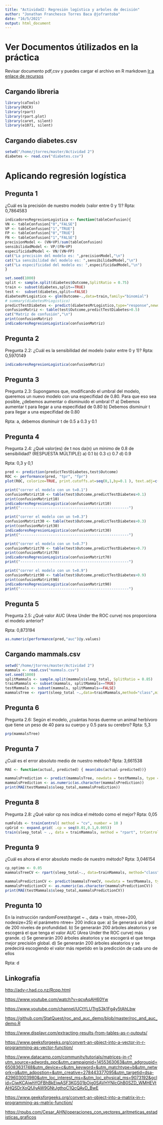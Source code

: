 ```yaml
---
title: "Actividad2: Regresión logística y arboles de decisión"
author: "Jonathan Franchesco Torres Baca @jofrantoba"
date: "16/5/2021"
output: html_document
---
```


# Ver Documentos útilizados en la práctica
Revisar documento pdf,csv y puedes cargar el archivo en R markdown
<a href="https://github.com/jofrantoba/r-programming-activad2-regresion-logistica-y-arboles-decision" target="_blank">Ir a enlace de recursos</a>


## Cargando libreria
```r
library(caTools)
library(ROCR)
library(rpart)
library(rpart.plot)
library(caret, silent)
library(e1071, silent)
```

## Cargando diabetes.csv
```r
setwd("/home/jtorres/master/Actividad 2")
diabetes <- read.csv("diabetes.csv")
```

# Aplicando regresión logística

## Pregunta 1
¿Cuál es la precisión de nuestro modelo (valor entre 0 y 1)?
Rpta: 0,7864583

```r
indicadoresRegresionLogistica <- function(tableConfusion){
VN <- tableConfusion["0","FALSE"]
VP <- tableConfusion["1","TRUE"]
FP <- tableConfusion["0","TRUE"]
FN <- tableConfusion["1","FALSE"]  
precisionModel <- (VN+VP)/sum(tableConfusion)
sensibilidadModel <- VP/(FN+VP)
especificidadModel <- VN/(VN+FP)
cat("La precisión del modelo es: ",precisionModel,"\n")
cat("La sensibilidad del modelo es: ",sensibilidadModel,"\n")
cat("La especificidad del modelo es: ",especificidadModel,"\n")
}
```


```r
set.seed(1000)
split <- sample.split(diabetes$Outcome,SplitRatio = 0.75)
train <- subset(diabetes,split==TRUE)
test <-  subset(diabetes,split==FALSE)
diabetesMrLogistico <- glm(Outcome~.,data=train,family="binomial")
# summary(diabetesMrLogistico)
predictTestDiabetes <- predict(diabetesMrLogistico,type="response",newdata=test)
confusionMatriz <- table(test$Outcome,predictTestDiabetes>0.5)
cat("Matriz de confusión","\n")
print(confusionMatriz)
indicadoresRegresionLogistica(confusionMatriz)
```

## Pregunta 2
Pregunta 2.2: ¿Cuál es la sensibilidad del modelo (valor entre 0 y 1)?
Rpta: 0,5970149

```r
indicadoresRegresionLogistica(confusionMatriz)
```

## Pregunta 3
Pregunta 2.3: Supongamos que, modificando el umbral del modelo, queremos
un nuevo modelo con una especifidad de 0.80.
Para que eso sea posible, ¿debemos aumentar o disminuido el umbral t?
a) Debemos aumentar t para llegar a una especifidad de 0.80
b) Debemos disminuir t para llegar a una especifidad de 0.80

Rpta: a, debemos disminuir t de 0.5 a 0.3 y 0.1

## Pregunta 4
Pregunta 2.4: ¿Qué valor(es) de t nos da(n) un mínimo de 0.8 de sensibilidad?
(RESPUESTA MÚLTIPLE)
a) 0.1
b) 0.3
c) 0.7
d) 0.9

Rpta: 0,3 y 0,1

```r
pred <- prediction(predictTestDiabetes,test$Outcome)
ROC <- performance(pred, "tpr", "fpr")
plot(ROC, colorize=TRUE, print.cutoffs.at=seq(0,1,by=0.1 ), text.adj=c(1.2,-0.4))

print("correr el modelo con un t=0.1")
confusionMatrizt10 <- table(test$Outcome,predictTestDiabetes>0.1)
print(confusionMatrizt10)
indicadoresRegresionLogistica(confusionMatrizt10)
print("--------------------------------------------------")

print("correr el modelo con un t=0.3")
confusionMatrizt30 <- table(test$Outcome,predictTestDiabetes>0.3)
print(confusionMatrizt30)
indicadoresRegresionLogistica(confusionMatrizt30)
print("--------------------------------------------------")

print("correr el modelo con un t=0.7")
confusionMatrizt70 <- table(test$Outcome,predictTestDiabetes>0.7)
print(confusionMatrizt70)
indicadoresRegresionLogistica(confusionMatrizt70)
print("--------------------------------------------------")

print("correr el modelo con un t=0.9")
confusionMatrizt90 <- table(test$Outcome,predictTestDiabetes>0.9)
print(confusionMatrizt90)
indicadoresRegresionLogistica(confusionMatrizt90)
print("--------------------------------------------------")
```

## Pregunta 5
Pregunta 2.5: ¿Qué valor AUC (Area Under the ROC curve) nos proporciona
el modelo anterior?

Rpta: 0,873194
```r
as.numeric(performance(pred,"auc")@y.values)
```
## Cargando mammals.csv

```r
setwd("/home/jtorres/master/Actividad 2")
mammals <- read.csv("mammals.csv")
set.seed(1000)
splitMammals <- sample.split(mammals$sleep_total, SplitRatio = 0.85)
trainMammals <- subset(mammals, splitMammals==TRUE)
testMammals <- subset(mammals, splitMammals==FALSE)
mammalsTree <- rpart(sleep_total ~.,data=trainMammals,method="class",minbucket=5)
```
## Pregunta 6
Pregunta 2.6: Según el modelo, ¿cuántas horas duerme un animal herbívoro
que tiene un peso de 40 para su cuerpo y 0.5 para su cerebro?
Rpta: 5,3

```r
prp(mammalsTree)
```

## Pregunta 7
¿Cuál es el error absoluto medio de nuestro método?
Rpta: 3,661538

```r
MAE <- function(actual, predicted) { mean(abs(actual-predicted))}
```


```r
mammalsPrediction <- predict(mammalsTree, newdata = testMammals, type = "class")
mammalsPrediction <- as.numeric(as.character(mammalsPrediction))
print(MAE(testMammals$sleep_total,mammalsPrediction))
```

## Pregunta 8
Pregunta 2.8: ¿Qué valor cp nos indica el método como el mejor?
Rpta: 0,05

```r
numFolds <- trainControl( method = "cv", number = 10 )
cpGrid <- expand.grid( .cp = seq(0.01,0.1,0.005)) 
train(sleep_total ~ ., data = trainMammals, method = "rpart", trControl = numFolds,tuneGrid=cpGrid, na.action=na.pass )

```

## Pregunta 9
¿Cuál es ahora el error absoluto medio de nuestro método?
Rpta: 3,046154
```r

cp_optimo <- 0.05
mammalsTreeCV <- rpart(sleep_total~., data=trainMammals, method="class", cp=cp_optimo)

mammalsPredictionCV <- predict(mammalsTreeCV, newdata = testMammals, type = "class")
mammalsPredictionCV <- as.numeric(as.character(mammalsPredictionCV))
print(MAE(testMammals$sleep_total,mammalsPredictionCV))
```

## Pregunta 10
En la instrucción
randomForest(target ~ ., data = train, ntree=200, nodesize=25)
el parámetro ntree= 200 indica que:
a) Se generará un árbol de 200 niveles de profundidad.
b) Se generarán 200 árboles aleatorios y se escogerá el que tenga el valor
AUC (Area Under the ROC curve) más grande.
c) Se generarán 200 árboles aleatorios y se escogerá el que tenga mejor
precisión global.
d) Se generarán 200 árboles aleatorios y se predecirá escogiendo el valor más
repetido en la predicción de cada uno de ellos

Rpta: d

## Linkografía

<a href="http://adv-r.had.co.nz/Rcpp.html" target="_blank">http://adv-r.had.co.nz/Rcpp.html</a>

<a href="https://www.youtube.com/watch?v=qcvAqAH60Yw" target="_blank">https://www.youtube.com/watch?v=qcvAqAH60Yw</a>

<a href="https://www.youtube.com/channel/UCtYLUTtgS3k1Fg4y5tAhLbw" target="_blank">https://www.youtube.com/channel/UCtYLUTtgS3k1Fg4y5tAhLbw</a>

<a href="https://github.com/StatQuest/roc_and_auc_demo/blob/master/roc_and_auc_demo.R" target="_blank">https://github.com/StatQuest/roc_and_auc_demo/blob/master/roc_and_auc_demo.R</a>

<a href="https://www.displayr.com/extracting-results-from-tables-as-r-outputs/" target="_blank">https://www.displayr.com/extracting-results-from-tables-as-r-outputs/</a>

<a href="https://www.geeksforgeeks.org/convert-an-object-into-a-vector-in-r-programming-as-vector-function/" target="_blank">https://www.geeksforgeeks.org/convert-an-object-into-a-vector-in-r-programming-as-vector-function/</a>

<a href="https://www.datacamp.com/community/tutorials/matrices-in-r?utm_source=adwords_ppc&utm_campaignid=1455363063&utm_adgroupid=65083631748&utm_device=c&utm_keyword=&utm_matchtype=b&utm_network=g&utm_adpostion=&utm_creative=278443377095&utm_targetid=dsa-429603003980&utm_loc_interest_ms=&utm_loc_physical_ms=9073192&gclid=CjwKCAjwhYOFBhBkEiwASF3KGS01bOjg0SAVHYNlcGhB0SZD_WMHEVtAHQSDrXoQfJlyAW9GNtJgthoC1QcQAvD_BwE" target="_blank">https://www.datacamp.com/community/tutorials/matrices-in-r?utm_source=adwords_ppc&utm_campaignid=1455363063&utm_adgroupid=65083631748&utm_device=c&utm_keyword=&utm_matchtype=b&utm_network=g&utm_adpostion=&utm_creative=278443377095&utm_targetid=dsa-429603003980&utm_loc_interest_ms=&utm_loc_physical_ms=9073192&gclid=CjwKCAjwhYOFBhBkEiwASF3KGS01bOjg0SAVHYNlcGhB0SZD_WMHEVtAHQSDrXoQfJlyAW9GNtJgthoC1QcQAvD_BwE</a>

<a href="https://www.geeksforgeeks.org/convert-an-object-into-a-matrix-in-r-programming-as-matrix-function/" target="_blank">https://www.geeksforgeeks.org/convert-an-object-into-a-matrix-in-r-programming-as-matrix-function/</a>


<a href="https://rpubs.com/Cesar_AHN/operaciones_con_vectores_aritmeticas_estadisticas_graficos" target="_blank">https://rpubs.com/Cesar_AHN/operaciones_con_vectores_aritmeticas_estadisticas_graficos</a>


